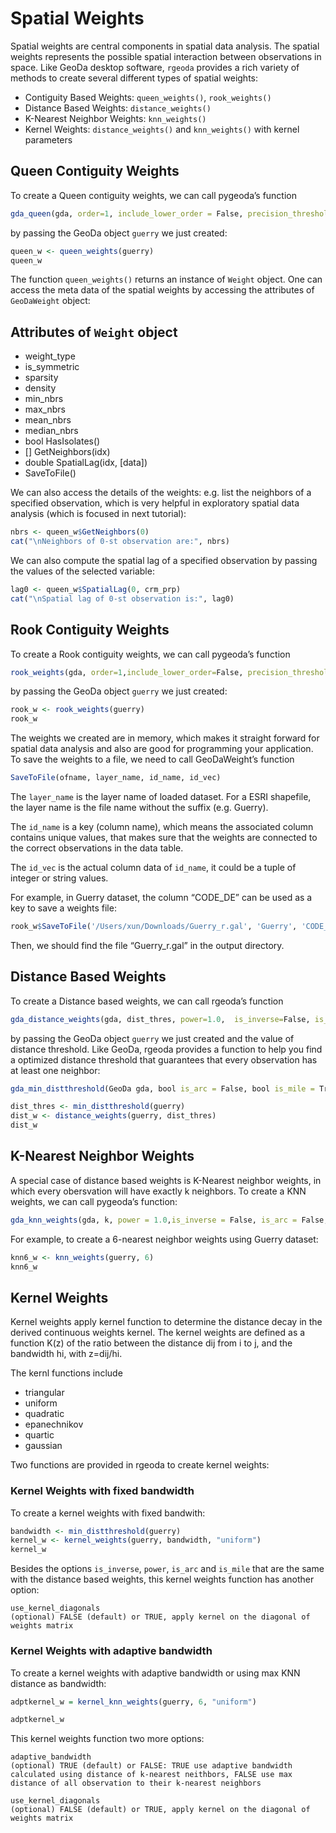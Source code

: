 # Spatial Weights

Spatial weights are central components in spatial data analysis. The spatial weights represents the possible spatial interaction between observations in space. Like GeoDa desktop software, `rgeoda` provides a rich variety of methods to create several different types of spatial weights:

* Contiguity Based Weights: `queen_weights()`, `rook_weights()`
* Distance Based Weights: `distance_weights()`
* K-Nearest Neighbor Weights: `knn_weights()`
* Kernel Weights: `distance_weights()` and `knn_weights()` with kernel parameters

## Queen Contiguity Weights

To create a Queen contiguity weights, we can call pygeoda's function 
```r
gda_queen(gda, order=1, include_lower_order = False, precision_threshold = 0)
``` 
by passing the GeoDa object `guerry` we just created: 

```r
queen_w <- queen_weights(guerry)
queen_w
```

The function `queen_weights()` returns an instance of 
`Weight` object. One can access the meta data of the spatial
weights by accessing the attributes of `GeoDaWeight` object:

## Attributes of `Weight` object

* weight_type
* is_symmetric
* sparsity
* density
* min_nbrs
* max_nbrs
* mean_nbrs
* median_nbrs
* bool HasIsolates()
* [] GetNeighbors(idx)
* double SpatialLag(idx, [data])
* SaveToFile()

We can also access the details of the weights: e.g. list the neighbors of a specified observation, which is very helpful in exploratory spatial data analysis (which is focused in next tutorial):

```r
nbrs <- queen_w$GetNeighbors(0)
cat("\nNeighbors of 0-st observation are:", nbrs)
```
We can also compute the spatial lag of a specified observation by passing the values of the selected variable:

```r
lag0 <- queen_w$SpatialLag(0, crm_prp)
cat("\nSpatial lag of 0-st observation is:", lag0)
```

## Rook Contiguity Weights

To create a Rook contiguity weights, we can call pygeoda's function 
```r
rook_weights(gda, order=1,include_lower_order=False, precision_threshold = 0)
``` 
by passing the GeoDa object `guerry` we just created: 

```r
rook_w <- rook_weights(guerry)
rook_w
```

The weights we created are in memory, which makes it straight forward for spatial data analysis and also are good for programming your application. To save the weights to a file, we need to call GeoDaWeight's function 
```r
SaveToFile(ofname, layer_name, id_name, id_vec)
```

The `layer_name` is the layer name of loaded dataset. For a ESRI shapefile, the layer name is the file name without the suffix (e.g. Guerry). 

The `id_name` is a key (column name), which means the associated column contains unique values, that makes sure that the weights are connected to the correct observations in the data table. 

The `id_vec` is the actual column data of `id_name`, it could be a tuple of integer or string values.

For example, in Guerry dataset, the column "CODE_DE" can be used as a key to save a weights file:

```r
rook_w$SaveToFile('/Users/xun/Downloads/Guerry_r.gal', 'Guerry', 'CODE_DE', guerry$GetIntegerCol('CODE_DE'))
```

Then, we should find the file "Guerry_r.gal" in the output directory.

## Distance Based Weights

To create a Distance based weights, we can call rgeoda's function 
```r
gda_distance_weights(gda, dist_thres, power=1.0,  is_inverse=False, is_arc=False, is_mile=True)
``` 
by passing the GeoDa object `guerry` we just created and the value of distance threshold. Like GeoDa, rgeoda provides a function to help you find a optimized distance threshold that guarantees that every observation has at least one neighbor:

```r
gda_min_distthreshold(GeoDa gda, bool is_arc = False, bool is_mile = True)
```

```r
dist_thres <- min_distthreshold(guerry)
dist_w <- distance_weights(guerry, dist_thres)
dist_w
```
## K-Nearest Neighbor Weights

A special case of distance based weights is K-Nearest neighbor weights, in which every obersvation will have exactly k neighbors. To create a KNN weights, we can call pygeoda's function:
```r
gda_knn_weights(gda, k, power = 1.0,is_inverse = False, is_arc = False, is_mile = True)
```

For example, to create a 6-nearest neighbor weights using Guerry dataset:
```r
knn6_w <- knn_weights(guerry, 6)
knn6_w
```

## Kernel Weights

Kernel weights apply kernel function to determine the distance decay in the derived continuous weights kernel. The kernel weights are defined as a function K(z) of the ratio between the distance dij from i to j, and the bandwidth hi, with z=dij/hi. 

The kernl functions include

* triangular
* uniform 
* quadratic
* epanechnikov
* quartic
* gaussian

Two functions are provided in rgeoda to create kernel weights:

### Kernel Weights with fixed bandwidth

To create a kernel weights with fixed bandwith:
```r
bandwidth <- min_distthreshold(guerry)
kernel_w <- kernel_weights(guerry, bandwidth, "uniform")
kernel_w
```

Besides the options `is_inverse`, `power`, `is_arc` and `is_mile` that are the same with the distance based weights, this kernel weights function has another option:
```
use_kernel_diagonals	
(optional) FALSE (default) or TRUE, apply kernel on the diagonal of weights matrix
```

### Kernel Weights with adaptive bandwidth

To create a kernel weights with adaptive bandwidth or using max KNN distance as bandwidth:
```r
adptkernel_w = kernel_knn_weights(guerry, 6, "uniform")

adptkernel_w
```

This kernel weights function two more options:
```
adaptive_bandwidth	
(optional) TRUE (default) or FALSE: TRUE use adaptive bandwidth calculated using distance of k-nearest neithbors, FALSE use max distance of all observation to their k-nearest neighbors

use_kernel_diagonals	
(optional) FALSE (default) or TRUE, apply kernel on the diagonal of weights matrix
```
